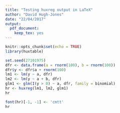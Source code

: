 ```yaml
---
title: "Testing huxreg output in LaTeX"
author: "David Hugh-Jones"
date: "22/04/2017"
output: 
  pdf_document:
    keep_tex: yes
---
```


```r
knitr::opts_chunk$set(echo = TRUE)
library(huxtable)

set.seed(27101975)
dfr <- data.frame(a = rnorm(100), b = rnorm(100))
dfr$y <- dfr$a + rnorm(100)
lm1 <- lm(y ~ a, dfr)
lm2 <- lm(y ~ a + b, dfr)
glm1 <- glm(I(y > 0) ~ a, dfr, family = binomial)
hr <- huxreg(lm1, lm2, glm1)
hr

font(hr)[-1, -1] <- 'cmtt'
hr
```
